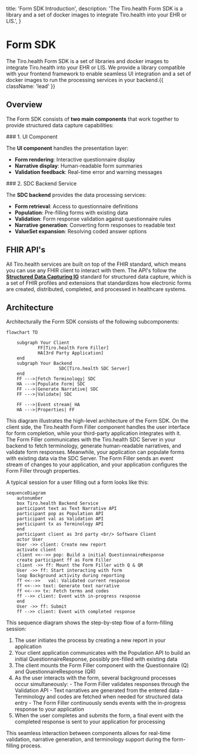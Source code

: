   title: 'Form SDK Introduction',
  description:
    'The Tiro.health Form SDK is a library and a set of docker images to integrate Tiro.health into your EHR or LIS.',
}

<HeroPattern />

# Form SDK

The Tiro.health Form SDK is a set of libraries and docker images to integrate Tiro.health into your EHR or LIS.
We provide a library compatible with your frontend framework to enable seamless UI integration and a set of docker images to run the processing services in your backend.{{ className: 'lead' }}

## Overview

The Form SDK consists of **two main components** that work together to provide structured data capture capabilities:

<div className="flex gap-8">
<section>
### 1. UI Component

The **UI component** handles the presentation layer:

- **Form rendering**: Interactive questionnaire display
- **Narrative display**: Human-readable form summaries
- **Validation feedback**: Real-time error and warning messages

</section>

<section>
### 2. SDC Backend Service

The **SDC backend** provides the data processing services:

- **Form retrieval**: Access to questionnaire definitions
- **Population**: Pre-filling forms with existing data
- **Validation**: Form response validation against questionnaire rules
- **Narrative generation**: Converting form responses to readable text
- **ValueSet expansion**: Resolving coded answer options

</section>
</div>

## FHIR API's


All Tiro.health services are built on top of the FHIR standard, which means you can use any FHIR client to interact with them.
The API's follow the [**Structured Data Capturing IG**](https://www.hl7.org/fhir/uv/sdc/index.html) standard for structured data capture, which is a set of FHIR profiles and extensions that standardizes how electronic forms are created, distributed, completed, and processed in healthcare systems.

## Architecture

Architecturally the Form SDK consists of the following subcomponents:

```mermaid
flowchart TD

	subgraph Your Client
			FF[Tiro.health Form Filler]
			HA[3rd Party Application]
	end
	subgraph Your Backend
					SDC[Tiro.health SDC Server]
	end
	FF --->|Fetch Terminology| SDC
	HA --->|Populate Form| SDC
	FF --->|Generate Narrative| SDC
	FF --->|Validate| SDC

	FF --->|Event stream| HA
	HA --->|Properties| FF
```

This diagram illustrates the high-level architecture of the Form SDK. On the client side, the Tiro.health Form Filler component handles the user interface for form completion, while your third-party application integrates with it. The Form Filler communicates with the Tiro.health SDC Server in your backend to fetch terminology, generate human-readable narratives, and validate form responses. Meanwhile, your application can populate forms with existing data via the SDC Server. The Form Filler sends an event stream of changes to your application, and your application configures the Form Filler through properties.

A typical session for a user filling out a form looks like this:

```mermaid
sequenceDiagram
	autonumber
	box Tiro.health Backend Service
	participant text as Text Narrative API
	participant pop as Population API
	participant val as Validation API
	participant tx as Terminology API
	end
	participant client as 3rd party <br/> Software Client
	actor User
	User ->> client: Create new report
	activate client
	client <<-->> pop: Build a initial QuestionnaireResponse
	create participant ff as Form Filler
	client ->> ff: Mount the Form Filler with Q & QR
	User ->> ff: Start interacting with form
	loop Background activity during reporting
	ff <<-->>	val: Validated current response
	ff <<-->> text: Generate text narrative
	ff <<-->> tx: Fetch terms and codes
	ff -->> client: Event with in-progress response
	end
	User ->> ff: Submit
	ff -->> client: Event with completed response
```

This sequence diagram shows the step-by-step flow of a form-filling session:

1. The user initiates the process by creating a new report in your application
2. Your client application communicates with the Population API to build an initial QuestionnaireResponse, possibly pre-filled with existing data
3. The client mounts the Form Filler component with the Questionnaire (Q) and QuestionnaireResponse (QR)
4. As the user interacts with the form, several background processes occur simultaneously:
			- The Form Filler validates responses through the Validation API
			- Text narratives are generated from the entered data
			- Terminology and codes are fetched when needed for structured data entry
			- The Form Filler continuously sends events with the in-progress response to your application
5. When the user completes and submits the form, a final event with the completed response is sent to your application for processing

This seamless interaction between components allows for real-time validation, narrative generation, and terminology support during the form-filling process.
